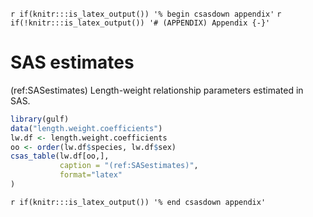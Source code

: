 <!-- The following code should appear at the beginning of the first appendix.
(if you have one)
After that, all subsequent sections will be turned into appendices. -->

`r if(knitr:::is_latex_output()) '% begin csasdown appendix'`
`r if(!knitr:::is_latex_output()) '# (APPENDIX) Appendix {-}'`

\clearpage

# SAS estimates {#app:first-appendix}

(ref:SASestimates) Length-weight relationship parameters estimated in SAS.

```r
library(gulf)
data("length.weight.coefficients")
lw.df <- length.weight.coefficients
oo <- order(lw.df$species, lw.df$sex)
csas_table(lw.df[oo,],
           caption = "(ref:SASestimates)",
           format="latex"
)
```


<!-- At the end of your appendices add: -->
`r if(knitr:::is_latex_output()) '% end csasdown appendix'`

